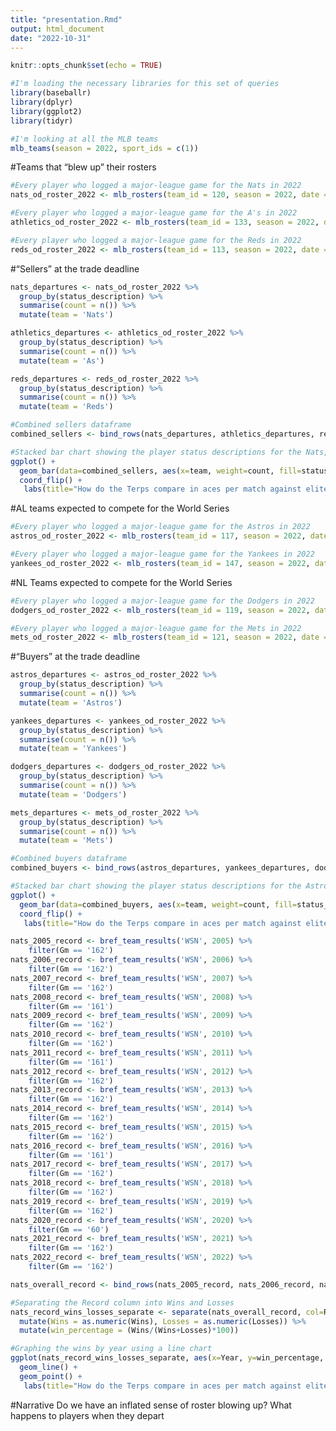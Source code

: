 ```yaml
---
title: "presentation.Rmd"
output: html_document
date: "2022-10-31"
---
```


```r
knitr::opts_chunk$set(echo = TRUE)
```

```r
#I'm loading the necessary libraries for this set of queries
library(baseballr)
library(dplyr)
library(ggplot2)
library(tidyr)
```

```r
#I'm looking at all the MLB teams
mlb_teams(season = 2022, sport_ids = c(1))
```

#Teams that "blew up" their rosters
```r
#Every player who logged a major-league game for the Nats in 2022
nats_od_roster_2022 <- mlb_rosters(team_id = 120, season = 2022, date = "2021-04-07", roster_type = 'fullSeason')

#Every player who logged a major-league game for the A's in 2022
athletics_od_roster_2022 <- mlb_rosters(team_id = 133, season = 2022, date = "2022-04-08", roster_type = 'fullSeason')

#Every player who logged a major-league game for the Reds in 2022
reds_od_roster_2022 <- mlb_rosters(team_id = 113, season = 2022, date = "2022-04-08", roster_type = 'fullSeason')
```

#"Sellers" at the trade deadline
```r
nats_departures <- nats_od_roster_2022 %>%
  group_by(status_description) %>%
  summarise(count = n()) %>% 
  mutate(team = 'Nats')

athletics_departures <- athletics_od_roster_2022 %>%
  group_by(status_description) %>%
  summarise(count = n()) %>% 
  mutate(team = 'As')

reds_departures <- reds_od_roster_2022 %>%
  group_by(status_description) %>%
  summarise(count = n()) %>% 
  mutate(team = 'Reds')
```

```r
#Combined sellers dataframe
combined_sellers <- bind_rows(nats_departures, athletics_departures, reds_departures)
```

```r
#Stacked bar chart showing the player status descriptions for the Nats, A's and Reds
ggplot() + 
  geom_bar(data=combined_sellers, aes(x=team, weight=count, fill=status_description)) +
  coord_flip() +
   labs(title="How do the Terps compare in aces per match against elite Big Ten teams?", subtitle="Maryland setter Sydney Dowler is one of the best servers in the conference.", caption="Source: Baseball-Reference | By Ian Decker")
```

#AL teams expected to compete for the World Series
```r
#Every player who logged a major-league game for the Astros in 2022
astros_od_roster_2022 <- mlb_rosters(team_id = 117, season = 2022, date = "2022-04-07", roster_type = 'fullSeason')

#Every player who logged a major-league game for the Yankees in 2022
yankees_od_roster_2022 <- mlb_rosters(team_id = 147, season = 2022, date = "2022-04-07", roster_type = 'fullSeason')
```

#NL Teams expected to compete for the World Series 
```r
#Every player who logged a major-league game for the Dodgers in 2022
dodgers_od_roster_2022 <- mlb_rosters(team_id = 119, season = 2022, date = "2022-04-08", roster_type = 'fullSeason')

#Every player who logged a major-league game for the Mets in 2022
mets_od_roster_2022 <- mlb_rosters(team_id = 121, season = 2022, date = "2022-04-07", roster_type = 'fullSeason')
```

#"Buyers" at the trade deadline
```r
astros_departures <- astros_od_roster_2022 %>%
  group_by(status_description) %>%
  summarise(count = n()) %>% 
  mutate(team = 'Astros')

yankees_departures <- yankees_od_roster_2022 %>%
  group_by(status_description) %>%
  summarise(count = n()) %>% 
  mutate(team = 'Yankees')

dodgers_departures <- dodgers_od_roster_2022 %>%
  group_by(status_description) %>%
  summarise(count = n()) %>% 
  mutate(team = 'Dodgers')

mets_departures <- mets_od_roster_2022 %>%
  group_by(status_description) %>%
  summarise(count = n()) %>% 
  mutate(team = 'Mets')
```

```r
#Combined buyers dataframe
combined_buyers <- bind_rows(astros_departures, yankees_departures, dodgers_departures, mets_departures)
```

```r
#Stacked bar chart showing the player status descriptions for the Astros, Yankees, Dodgers and Mets
ggplot() + 
  geom_bar(data=combined_buyers, aes(x=team, weight=count, fill=status_description)) +
  coord_flip() +
   labs(title="How do the Terps compare in aces per match against elite Big Ten teams?", subtitle="Maryland setter Sydney Dowler is one of the best servers in the conference.", caption="Source: Baseball-Reference | By Ian Decker")
```

```r
nats_2005_record <- bref_team_results('WSN', 2005) %>%
    filter(Gm == '162')
nats_2006_record <- bref_team_results('WSN', 2006) %>%
    filter(Gm == '162')
nats_2007_record <- bref_team_results('WSN', 2007) %>%
    filter(Gm == '162')
nats_2008_record <- bref_team_results('WSN', 2008) %>%
    filter(Gm == '161')
nats_2009_record <- bref_team_results('WSN', 2009) %>%
    filter(Gm == '162')
nats_2010_record <- bref_team_results('WSN', 2010) %>%
    filter(Gm == '162')
nats_2011_record <- bref_team_results('WSN', 2011) %>%
    filter(Gm == '161')
nats_2012_record <- bref_team_results('WSN', 2012) %>%
    filter(Gm == '162')
nats_2013_record <- bref_team_results('WSN', 2013) %>%
    filter(Gm == '162')
nats_2014_record <- bref_team_results('WSN', 2014) %>%
    filter(Gm == '162')
nats_2015_record <- bref_team_results('WSN', 2015) %>%
    filter(Gm == '162')
nats_2016_record <- bref_team_results('WSN', 2016) %>%
    filter(Gm == '161')
nats_2017_record <- bref_team_results('WSN', 2017) %>%
    filter(Gm == '162')
nats_2018_record <- bref_team_results('WSN', 2018) %>%
    filter(Gm == '162')
nats_2019_record <- bref_team_results('WSN', 2019) %>%
    filter(Gm == '162')
nats_2020_record <- bref_team_results('WSN', 2020) %>%
    filter(Gm == '60')
nats_2021_record <- bref_team_results('WSN', 2021) %>%
    filter(Gm == '162')
nats_2022_record <- bref_team_results('WSN', 2022) %>%
    filter(Gm == '162')  

nats_overall_record <- bind_rows(nats_2005_record, nats_2006_record, nats_2007_record, nats_2008_record,nats_2009_record, nats_2010_record, nats_2011_record, nats_2012_record, nats_2013_record, nats_2014_record, nats_2015_record, nats_2016_record, nats_2017_record, nats_2018_record, nats_2019_record, nats_2020_record, nats_2021_record, nats_2022_record)

#Separating the Record column into Wins and Losses
nats_record_wins_losses_separate <- separate(nats_overall_record, col=Record, into=c('Wins', 'Losses'), sep='-') %>%
  mutate(Wins = as.numeric(Wins), Losses = as.numeric(Losses)) %>%
  mutate(win_percentage = (Wins/(Wins+Losses)*100))

#Graphing the wins by year using a line chart
ggplot(nats_record_wins_losses_separate, aes(x=Year, y=win_percentage, group=Tm)) +         
  geom_line() +
  geom_point() +
   labs(title="How do the Terps compare in aces per match against elite Big Ten teams?", subtitle="Maryland setter Sydney Dowler is one of the best servers in the conference.", caption="Source: Baseball-Reference | By Ian Decker")
```


#Narrative
Do we have an inflated sense of roster blowing up?
What happens to players when they depart






